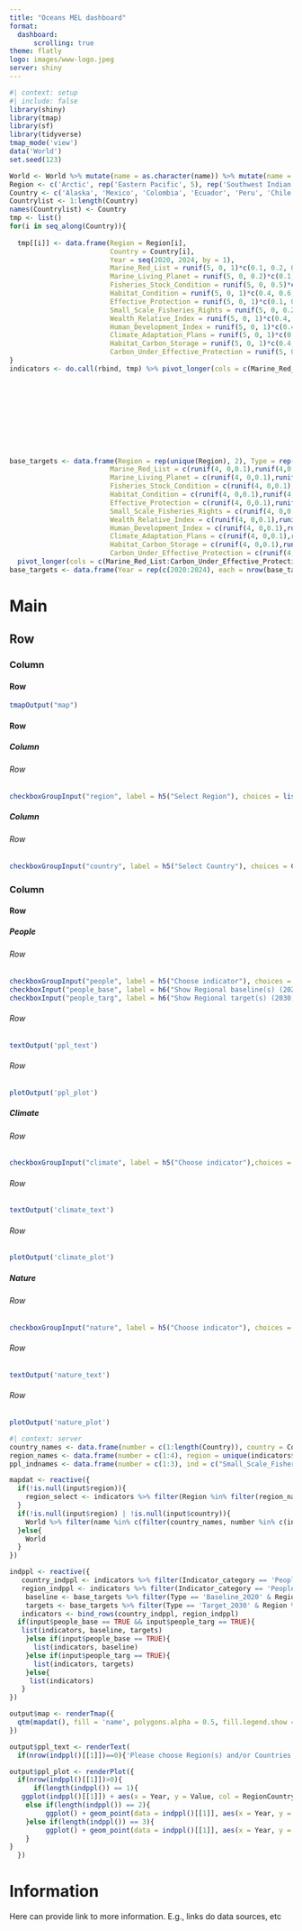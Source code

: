 ```yaml
---
title: "Oceans MEL dashboard"
format: 
  dashboard:
      scrolling: true
theme: flatly
logo: images/www-logo.jpeg
server: shiny
---
```


```r
#| context: setup
#| include: false
library(shiny)
library(tmap)
library(sf)
library(tidyverse)
tmap_mode('view')
data('World')
set.seed(123)

World <- World %>% mutate(name = as.character(name)) %>% mutate(name = ifelse(name == 'United States', 'Alaska', name)) %>% filter(name != 'Antarctica')
Region <- c('Arctic', rep('Eastern Pacific', 5), rep('Southwest Indian Ocean', 3), rep('Western Pacific',3))
Country <- c('Alaska', 'Mexico', 'Colombia', 'Ecuador', 'Peru', 'Chile', 'Madagascar', 'Mozambique', 'Tanzania', 'Papua New Guinea', 'Indonesia', 'Fiji')
Countrylist <- 1:length(Country)
names(Countrylist) <- Country
tmp <- list()
for(i in seq_along(Country)){
  
  tmp[[i]] <- data.frame(Region = Region[i], 
                         Country = Country[i],
                         Year = seq(2020, 2024, by = 1),
                         Marine_Red_List = runif(5, 0, 1)*c(0.1, 0.2, 0.5, 0.8),
                         Marine_Living_Planet = runif(5, 0, 0.2)*c(0.1, 0.6, 0.5, 0.8),
                         Fisheries_Stock_Condition = runif(5, 0, 0.5)*c(0.4, 0.6, 0.5, 0.2),
                         Habitat_Condition = runif(5, 0, 1)*c(0.4, 0.6, 0.5, 0.2),
                         Effective_Protection = runif(5, 0, 1)*c(0.1, 0.6, 1, 1),
                         Small_Scale_Fisheries_Rights = runif(5, 0, 0.2)*c(0.1, 0.6, 0.5, 0.8),
                         Wealth_Relative_Index = runif(5, 0, 1)*c(0.4, 0.6, 0.5, 0.2),
                         Human_Development_Index = runif(5, 0, 1)*c(0.4, 0.6, 0.5, 0.2),
                         Climate_Adaptation_Plans = runif(5, 0, 1)*c(0.4, 0.6, 0.5, 0.2),
                         Habitat_Carbon_Storage = runif(5, 0, 1)*c(0.4, 0.6, 0.5, 0.2),
                         Carbon_Under_Effective_Protection = runif(5, 0, 1)*c(0.4, 0.6, 0.5, 0.2))
}
indicators <- do.call(rbind, tmp) %>% pivot_longer(cols = c(Marine_Red_List:Carbon_Under_Effective_Protection), names_to = 'Indicator', values_to = 'Value') %>% mutate(Indicator_category = case_when(Indicator == 'Marine_Red_List' ~ 'Nature',
                                                                                                                                                                                                       Indicator == 'Marine_Living_Planet' ~ 'Nature',
                                                                                                                                                                                                        Indicator == 'Fisheries_Stock_Condition' ~ 'Nature',
                                                                                                                                                                                                       Indicator == 'Habitat_Condition' ~ 'Nature',
                                                                                                                                                                                                       Indicator == 'Effective_Protection' ~ 'Nature',
                                                                                                                                                                                                       Indicator == 'Small_Scale_Fisheries_Rights' ~ 'People',
                                                                                                                                                                                                       Indicator == 'Wealth_Relative_Index' ~ 'People',
                                                                                                                                                                                                       Indicator == 'Human_Development_Index' ~ 'People',
                                                                                                                                                                                                       Indicator == 'Climate_Adaptation_Plans' ~ 'Climate',
                                                                                                                                                                                                       Indicator == 'Habitat_Carbon_Storage' ~ 'Climate',
                                                                                                                                                                                                       Indicator == 'Carbon_Under_Effective_Protection' ~ 'Climate'))
base_targets <- data.frame(Region = rep(unique(Region), 2), Type = rep(c('Baseline_2020', 'Target_2030'), each = 4),
                         Marine_Red_List = c(runif(4, 0,0.1),runif(4,0.8,1)),
                         Marine_Living_Planet = c(runif(4, 0,0.1),runif(4,0.8,1)),
                         Fisheries_Stock_Condition = c(runif(4, 0,0.1),runif(4,0.8,1)),
                         Habitat_Condition = c(runif(4, 0,0.1),runif(4,0.8,1)),
                         Effective_Protection = c(runif(4, 0,0.1),runif(4,0.8,1)),
                         Small_Scale_Fisheries_Rights = c(runif(4, 0,0.1),runif(4,0.8,1)),
                         Wealth_Relative_Index = c(runif(4, 0,0.1),runif(4,0.8,1)),
                         Human_Development_Index = c(runif(4, 0,0.1),runif(4,0.8,1)),
                         Climate_Adaptation_Plans = c(runif(4, 0,0.1),runif(4,0.8,1)),
                         Habitat_Carbon_Storage = c(runif(4, 0,0.1),runif(4,0.8,1)),
                         Carbon_Under_Effective_Protection = c(runif(4, 0,0.1),runif(4,0.8,1))) %>% 
  pivot_longer(cols = c(Marine_Red_List:Carbon_Under_Effective_Protection), names_to = 'Indicator', values_to = 'Value')
base_targets <- data.frame(Year = rep(c(2020:2024), each = nrow(base_targets)), base_targets)
```

# Main

## Row

### Column

#### Row {height=60%}
```r
tmapOutput("map")
```

#### Row 
##### Column
###### Row {.toolbar}
```r
checkboxGroupInput("region", label = h5("Select Region"), choices = list("Arctic" = 1, "Eastern Pacific" = 2, "South-west Indian Ocean" = 3, "Western Pacific" = 4), selected = NULL)
```

##### Column
###### Row {.toolbar}
```r
checkboxGroupInput("country", label = h5("Select Country"), choices = Countrylist, selected = NULL)
```

### Column

#### Row {.tabset}

##### People
###### Row {.toolbar height=20%}
```r
checkboxGroupInput("people", label = h5("Choose indicator"), choices = list("Small Scale Fisheries Rights" = 1, "Wealth Relative Index" = 2, "Human Development Index" = 3), selected = NULL)
checkboxInput("people_base", label = h6("Show Regional baseline(s) (2020)?"), value = FALSE)
checkboxInput("people_targ", label = h6("Show Regional target(s) (2030)?"), value = FALSE)
```
###### Row {height=10%}
```r
textOutput('ppl_text')
```
###### Row
```r
plotOutput('ppl_plot')
```

##### Climate
###### Row {.toolbar height=20%}
```r
checkboxGroupInput("climate", label = h5("Choose indicator"),choices = list("Climate Change Adaptation Plans" = 1, "Habitat Carbon Storage" = 2, "Carbon Under Effective Protection" = 3), selected = NULL)
```
###### Row {height=10%}
```r
textOutput('climate_text')
```
###### Row
```r
plotOutput('climate_plot')
```

##### Nature
###### Row {.toolbar height=20%}
```r
checkboxGroupInput("nature", label = h5("Choose indicator"), choices = list("Marine Red List Index" = 1, "Marine Living Planet Index" = 2, "Fisheries Stock Condition" = 3, "Habitat Condition" = 4, "Effective Protection" = 5), selected = NULL)
```
###### Row {height=10%}
```r
textOutput('nature_text')
```
###### Row
```r
plotOutput('nature_plot')
```

```r
#| context: server
country_names <- data.frame(number = c(1:length(Country)), country = Country)
region_names <- data.frame(number = c(1:4), region = unique(indicators$Region))
ppl_indnames <- data.frame(number = c(1:3), ind = c("Small_Scale_Fisheries_Rights", "Wealth_Relative_Index", "Human_Development_Index"))

mapdat <- reactive({
  if(!is.null(input$region)){
    region_select <- indicators %>% filter(Region %in% filter(region_names, number %in% c(input$region))$region) %>% pull(Country) %>% unique()
  }
  if(!is.null(input$region) | !is.null(input$country)){
    World %>% filter(name %in% c(filter(country_names, number %in% c(input$country))$country, region_select))
  }else{
    World
  }
})

indppl <- reactive({
   country_indppl <- indicators %>% filter(Indicator_category == 'People' & Country %in% filter(country_names, number %in% c(input$country))$country & Indicator %in% filter(ppl_indnames, number %in% c(input$people))$ind) %>% mutate(RegionCountry = Country)
   region_indppl <- indicators %>% filter(Indicator_category == 'People' & Region %in% filter(region_names, number %in% c(input$region))$region & Indicator %in% filter(ppl_indnames, number %in% c(input$people))$ind) %>% mutate(RegionCountry = Region)
    baseline <- base_targets %>% filter(Type == 'Baseline_2020' & Region %in% filter(region_names, number %in% c(input$region))$region & Indicator %in% filter(ppl_indnames, number %in% c(input$people))$ind)
    targets <- base_targets %>% filter(Type == 'Target_2030' & Region %in% filter(region_names, number %in% c(input$region))$region & Indicator %in% filter(ppl_indnames, number %in% c(input$people))$ind)
   indicators <- bind_rows(country_indppl, region_indppl)
  if(input$people_base == TRUE && input$people_targ == TRUE){
   list(indicators, baseline, targets)
    }else if(input$people_base == TRUE){
      list(indicators, baseline)
    }else if(input$people_targ == TRUE){
      list(indicators, targets)
    }else{
     list(indicators)
   }
})

output$map <- renderTmap({
  qtm(mapdat(), fill = 'name', polygons.alpha = 0.5, fill.legend.show = F)
})

output$ppl_text <- renderText(
  if(nrow(indppl()[[1]])==0){'Please choose Region(s) and/or Countries (left panels), and then indicator trends (above) to display'})

output$ppl_plot <- renderPlot({
  if(nrow(indppl()[[1]])>0){
      if(length(indppl()) == 1){
   ggplot(indppl()[[1]]) + aes(x = Year, y = Value, col = RegionCountry) + geom_point() + geom_smooth() + facet_wrap(~Indicator, ncol = 1, scales = 'free') + ylab('Standardised indicator value') + xlab('Year') + theme_classic() + theme(text = element_text(size = 20))}
    else if(length(indppl()) == 2){
         ggplot() + geom_point(data = indppl()[[1]], aes(x = Year, y = Value, col = RegionCountry)) + geom_smooth(data = indppl()[[1]], aes(x = Year, y = Value, col = RegionCountry)) + geom_line(data = indppl()[[2]], aes(x = Year, y = Value, col = Region), size = 3, alpha = 0.5, linetype = 'dashed') + facet_wrap(~Indicator, ncol = 1, scales = 'free') + ylab('Standardised indicator value') + xlab('Year') + theme_classic() + theme(text = element_text(size = 20))
    }else if(length(indppl()) == 3){
         ggplot() + geom_point(data = indppl()[[1]], aes(x = Year, y = Value, col = RegionCountry)) + geom_smooth(data = indppl()[[1]], aes(x = Year, y = Value, col = RegionCountry)) + geom_line(data = indppl()[[2]], aes(x = Year, y = Value, col = Region), size = 3, alpha = 0.5, linetype = 'dashed') + geom_line(data = indppl()[[3]], aes(x = Year, y = Value, col = Region), size = 3, alpha = 0.5, linetype = 'dashed') + facet_wrap(~Indicator, ncol = 1, scales = 'free') + ylab('Standardised indicator value') + xlab('Year') + theme_classic() + theme(text = element_text(size = 20))
    }
}
  })
```

# Information

Here can provide link to more information. E.g., links do data sources, etc